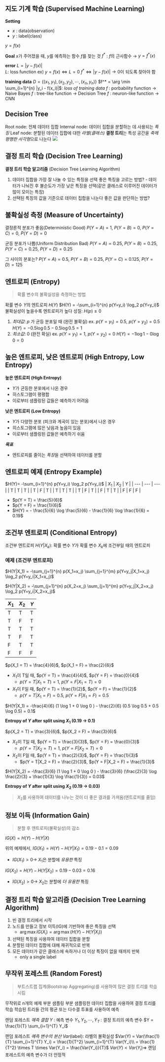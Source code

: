 ##  지도 기계 학습 (Supervised Machine Learning)
**Setting**
- $x$ : data(observation) 
- $y$ : label(class)

$y = f(x)$
<br/>

**Goal**
$x$가 주어졌을 때, $y$를 예측하는 함수 $f$를 찾는 것
$f^*$ : $f$의 근사함수 $\rightarrow$ $y = f^*(x)$
<br/>


**error**
$L = |y - f(x)|$  
$L$: loss function
ex) 
$y = f(x) \Longleftrightarrow L=0$
$f^* \Longleftrightarrow |y - f(x)| \rightarrow 0$이 되도록 찾아야 함
<br/>


**training data**
$D = \{(x_1, y_1), (x_2, y_2), \cdots, (x_n, y_n)\}$
$f^* = \arg \min \sum_{i=1}^{n} |y_i - f(x_i)|$: *loss of training data*
$f$ : porbability function $\rightarrow$ Naive Bayes
$f$ : tree-like function $\rightarrow$ Decision Tree
$f$ : neuron-like function $\rightarrow$ CNN

## Decision Tree
Root node: 전체 데이터 집합
Internal node: 데이터 집합을 분할하는 데 사용되는 *특징*
Leaf node: 분할된 데이터 집합에 대한 *라벨(클래스)*
**결정 트리**는 특성 공간을 *축에 평행한 사각형*으로 나눈다
<Img src="/posts/240513-103225.png"  width={500} />

## 결정 트리 학습 (Decision Tree Learning)
**결정 트리 학습 알고리즘** (Decision Tree Learning Algorithm)
1. 데이터 집합을 가장 잘 나눌 수 있는 특징을 선택
	좋은 특징을 고르는 방법? - 데이터가 나눠진 후 불순도가 가장 낮은 특징을 선택(같은 클래스로 이루어진 데이터가 많이 모이는 특징)
2. 선택된 특징의 값을 기준으로 데이터 집합을 나눈다
	좋은 값을 판단하는 방법?

## 불확실성 측정 (Measure of Uncertainty)
결정론적 분포가 좋음(Deterministic Good)
$P(Y = A) = 1$, $P(Y = B) = 0$, $P(Y = C) = 0$, $P(Y = D) = 0$

균등 분포가 나쁨(Uniform Distribution Bad)
$P(Y = A) = 0.25$, $P(Y = B) = 0.25$, $P(Y = C) = 0.25$, $P(Y = D) = 0.25$

그 사이의 분포는?
$P(Y = A) = 0.5$, $P(Y = B) = 0.25$, $P(Y = C) = 0.125$, $P(Y = D) = 125$

## 엔트로피 (Entropy)
> 확률 변수의 불확실성을 측정하는 방법

확률 변수 $Y$의 엔트로피 $H(Y)$
$H(Y) = -\sum_{i=1}^{n} p(Y=y_i) \log_2 p(Y=y_i)$
불확실성이 높을수록 엔트로피가 높다
성질: $H(p) \geq 0$

1. *최대값*: $p$ 가 균등 분포일 때 (완전 불확실)
	ex. $p(Y = y_1) = 0.5$, $p(Y = y_2) = 0.5$
	$H(Y) = -0.5 \log 0.5 - 0.5 \log 0.5 = 1$
2. *최소값*: 0 (완전 확실)
	ex. $p(Y = y_1) = 1$, $p(Y = y_2) = 0$
	$H(Y) = -1 \log 1 - 0 \log 0 = 0$

## 높은 엔트로피, 낮은 엔트로피 (High Entropy, Low Entropy)
**높은 엔트로피 (High Entropy)**
- $Y$가 균등한 분포에서 나온 경우
- 히스토그램이 평평함
- 이로부터 샘플링된 값들은 예측하기 어려움

**낮은 엔트로피 (Low Entropy)**
- $Y$가 다양한 분포 (피크와 계곡이 있는 분포)에서 나온 경우
- 히스토그램에 많은 낮음과 높음이 있음
- 이로부터 샘플링된 값들은 예측하기 쉬움

***목표***
- 엔트로피를 줄이는 *특징*을 선택하여 데이터를 분할

## 엔트로피 예제 (Entropy Example)
$H(Y)= -\sum_{i=1}^{n} p(Y=y_i) \log_2 p(Y=y_i)$
| $X_1$ | $X_2$ | $Y$ |
| --- | --- | --- |
| T | T | T |
| T | F | T |
| T | T | T |
| T | F | T |
| F | T | T |
| F | F | F |
- $p(Y = T) = \frac{5}{6}$
- $p(Y = F) = \frac{1}{6}$
- $H(Y) = - \frac{5}{6} \log \frac{5}{6} - \frac{1}{6} \log \frac{1}{6} = 0.19$
## 조건부 엔트로피 (Conditional Entropy)
<Bbox> 

조건부 엔트로피 $H(Y|X_k)$: 확률 변수 $Y$가 확률 변수 $X_k$에 조건부일 때의 엔트로피 
</Bbox>


### 예제 (조건부 엔트로피)

$H(Y|X_1) = -\sum_{j=1}^{n} p(X_1=x_j) \sum_{j=1}^{m} p(Y=y_j|X_1=x_j) \log_2 p(Y=y_i|X_1=x_j)$

$H(Y|X_2) = -\sum_{j=1}^{n} p(X_2=x_j) \sum_{j=1}^{m} p(Y=y_j|X_2=x_j) \log_2 p(Y=y_i|X_2=x_j)$

| $X_1$ | $X_2$ | $Y$ |
| --- | --- | --- |
| T | T | T |
| T | F | T |
| T | T | T |
| T | F | T |
| F | T | T |
| F | F | F |

$p(X_1 = T) = \frac{4}{6}$, $p(X_1 = F) = \frac{2}{6}$
- $X_1$이 T일 때, $p(Y = T) = \frac{4}{4}$, $p(Y = F) = \frac{0}{4}$
	- $p(Y = T|X_1 = T) = 1$, $p(Y = F|X_1 = T) = 0$
- $X_1$이 F일 때, $p(Y = T) = \frac{1}{2}$, $p(Y = F) = \frac{1}{2}$
	- $p(Y = T|X_1 = F) = 0.5$, $p(Y = F|X_1 = F) = 0.5$

$H(Y|X_1) = -\frac{4}{6} (1 \log 1 + 0 \log 0 ) - \frac{2}{6} (0.5 \log 0.5 + 0.5 \log 0.5) = 0.1$

**Entropy of $Y$ after split using $X_1$ (0.19 $\rightarrow$ 0.1)**
<br/>

$p(X_2 = T) = \frac{3}{6}$, $p(X_2 = F) = \frac{3}{6}$
- $X_2$이 T일 때, $p(Y = T) = \frac{3}{3}$, $p(Y = F) = \frac{0}{3}$
	- $p(Y = T|X_2 = T) = 1$, $p(Y = F|X_2 = T) = 0$
- $X_2$이 F일 때, $p(Y = T) = \frac{2}{3}$, $p(Y = F) = \frac{1}{3}$
	- $p(Y = T|X_2 = F) = \frac{2}{3}$, $p(Y = F|X_2 = F) = \frac{1}{3}$

$H(Y|X_2) = -\frac{3}{6} (1 \log 1 + 0 \log 0 ) - \frac{3}{6} (\frac{2}{3} \log \frac{2}{3} + \frac{1}{3} \log \frac{1}{3}) = 0.03$

**Entropy of $Y$ after split using $X_2$ (0.19 $\rightarrow$ 0.03)**

> $X_2$를 사용하여 데이터를 나누는 것이 더 좋은 결과를 가져옴(엔트로피를 줄임)

## 정보 이득 (Information Gain)
> 분할 후 엔트로피(불확실성)의 감소

$IG(X) = H(Y) - H(Y|X)$

위의 예제에서,
$IG(X_1) = H(Y) - H(Y|X_1) = 0.19 - 0.1 = 0.09$
- $IG(X_1) > 0 \rightarrow$ $X_1$은 분할에 *유용한* 특징

$IG(X_2) = H(Y) - H(Y|X_2) = 0.19 - 0.03 = 0.16$
- $IG(X_2) > 0 \rightarrow$ $X_2$는 분할에 *더 유용한* 특징

## 결정 트리 학습 알고리즘 (Decision Tree Learning Algorithm)
1. 빈 결정 트리에서 시작
2. 노드를 만들고 정보 이득(IG)에 기반하여 좋은 특징을 선택
	- $\arg \max IG(X_i) = \arg \max (H(Y) - H(Y|X_i))$
3. 선택된 특징을 사용하여 데이터 집합을 분할
4. 분할된 데이터 집합에 대해 재귀적으로 반복
5. 모든 데이터가 같은 클래스에 속하거나 더 이상 특징이 없을 때까지 반복
	- only a single label

## 무작위 포레스트 (Random Forest)
> 부트스트랩 집계(Bootstrap Aggregating)를 사용하여 많은 결정 트리를 학습시킴

무작위로 n개의 예제 부분 샘플링
부분 샘플링한 데이터 집합을 사용하여 결정 트리를 학습
학습된 트리들 간의 평균 또는 다수결 투표를 사용하여 예측
<br/>

랜덤 포레스트 *예측 결합*
$Y$ : 예측 변수
$Y_1, Y_2, \cdots, Y_T$ : 결정 트리의 예측 변수
$Y = \frac{1}{T} \sum_{i=1}^{T} Y_i$
<br/>

랜덤 포레스트 *예측 변수의 분산*
$Var(\text{label})$: 라벨의 불확실성
$Var(Y) = Var(\frac{1}{T} \sum_{i=1}^{T} Y_i) = \frac{1}{T^2} \sum_{i=1}^{T} Var(Y_i)\\
= \frac{1}{T^2} \times T \times Var(Y_i) = \frac{Var(Y_i)}{T}$
$Var(Y) < Var(Y_i) \Rightarrow$ 랜덤 포레스트의 예측 변수가 더 안정적